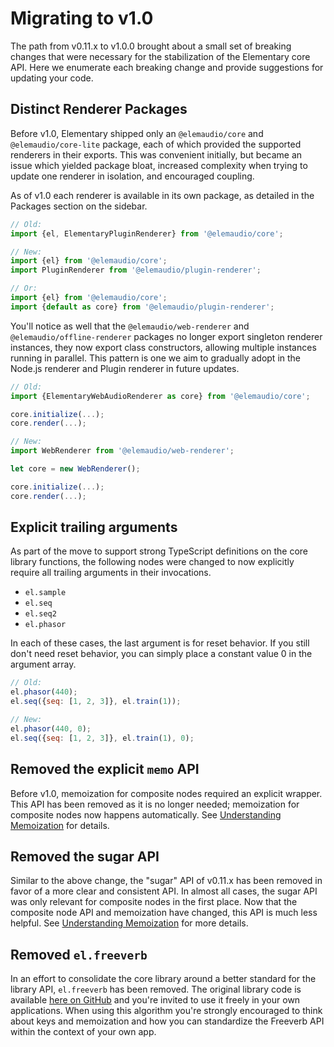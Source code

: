 
# Migrating to v1.0

The path from v0.11.x to v1.0.0 brought about a small set of breaking changes that were necessary
for the stabilization of the Elementary core API. Here we enumerate each breaking change and provide
suggestions for updating your code.

<TOCInline toc={toc} />

## Distinct Renderer Packages

Before v1.0, Elementary shipped only an `@elemaudio/core` and `@elemaudio/core-lite` package, each of which
provided the supported renderers in their exports. This was convenient initially, but became an issue which
yielded package bloat, increased complexity when trying to update one renderer in isolation, and encouraged coupling.

As of v1.0 each renderer is available in its own package, as detailed in the Packages section on the sidebar.

```js
// Old:
import {el, ElementaryPluginRenderer} from '@elemaudio/core';

// New:
import {el} from '@elemaudio/core';
import PluginRenderer from '@elemaudio/plugin-renderer';

// Or:
import {el} from '@elemaudio/core';
import {default as core} from '@elemaudio/plugin-renderer';
```

You'll notice as well that the `@elemaudio/web-renderer` and `@elemaudio/offline-renderer` packages no longer
export singleton renderer instances, they now export class constructors, allowing multiple instances running in
parallel. This pattern is one we aim to gradually adopt in the Node.js renderer and Plugin renderer in future updates.

```js
// Old:
import {ElementaryWebAudioRenderer as core} from '@elemaudio/core';

core.initialize(...);
core.render(...);

// New:
import WebRenderer from '@elemaudio/web-renderer';

let core = new WebRenderer();

core.initialize(...);
core.render(...);
```

## Explicit trailing arguments

As part of the move to support strong TypeScript definitions on the core library functions, the following nodes were
changed to now explicitly require all trailing arguments in their invocations.

* `el.sample`
* `el.seq`
* `el.seq2`
* `el.phasor`

In each of these cases, the last argument is for reset behavior. If you still don't need reset behavior, you can
simply place a constant value 0 in the argument array.

```js
// Old:
el.phasor(440);
el.seq({seq: [1, 2, 3]}, el.train(1));

// New:
el.phasor(440, 0);
el.seq({seq: [1, 2, 3]}, el.train(1), 0);
```

## Removed the explicit `memo` API

Before v1.0, memoization for composite nodes required an explicit wrapper. This API has been removed as it is
no longer needed; memoization for composite nodes now happens automatically. See [Understanding Memoization](./guides/Understanding_Memoization)
for details.

## Removed the sugar API

Similar to the above change, the "sugar" API of v0.11.x has been removed in favor of a more clear and consistent API.
In almost all cases, the sugar API was only relevant for composite nodes in the first place. Now that the composite node API
and memoization have changed, this API is much less helpful. See [Understanding Memoization](./guides/Understanding_Memoization) for
more details.

## Removed `el.freeverb`

In an effort to consolidate the core library around a better standard for the library API, `el.freeverb` has been removed. The original
library code is available [here on GitHub](https://gist.github.com/nick-thompson/0473449fbbfd92776d19e28961738d28) and you're invited to
use it freely in your own applications. When using this algorithm you're strongly encouraged to think about keys and memoization and how
you can standardize the Freeverb API within the context of your own app.
